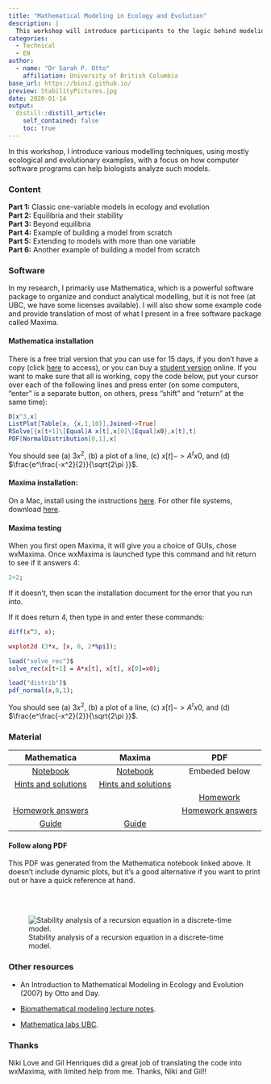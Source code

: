 ```yaml
---
title: "Mathematical Modeling in Ecology and Evolution"
description: |
  This workshop will introduce participants to the logic behind modeling in biology, focusing on developing equations, finding equilibria, analyzing stability, and running simulations.Techniques will be illustrated with the software tools, Mathematica and Maxima. This workshop was held in two parts: January 14 and January 16, 2020.
categories:
  - Technical
  - EN
author:
  - name: "Dr Sarah P. Otto"
    affiliation: University of British Columbia
base_url: https://bios2.github.io/
preview: StabilityPictures.jpg
date: 2020-01-14
output:
  distill::distill_article:
    self_contained: false
    toc: true
---
```


In this workshop, I introduce various modelling techniques, using mostly ecological and evolutionary examples, with a focus on how computer software programs can help biologists analyze such models.  

### Content
**Part 1:**  Classic one-variable models in ecology and evolution  
**Part 2:**  Equilibria and their stability  
**Part 3:**  Beyond equilibria  
**Part 4:**  Example of building a model from scratch  
**Part 5:**  Extending to models with more than one variable  
**Part 6:**  Another example of building a model from scratch  

### Software
In my research, I primarily use Mathematica, which is a powerful software package to organize and conduct analytical modelling, but it is not free (at UBC, we have some licenses available). I will also show some example code and provide translation of most of what I present in a free software package called Maxima.  

#### Mathematica installation
There is a free trial version that you can use for 15 days, if you don't have a copy (click [here](http://www.wolfram.com/mathematica/trial/) to access), or you can buy a [student version](https://www.wolfram.com/mathematica/pricing/students/) online. If you want to make sure that all is working, copy the code below, put your cursor over each of the following lines and press enter (on some computers, "enter" is a separate button, on others, press "shift" and "return" at the same time):

```mathematica
D[x^3,x]
ListPlot[Table[x, {x,1,10}],Joined->True]
RSolve[{x[t+1]\[Equal]A x[t],x[0]\[Equal]x0},x[t],t]
PDF[NormalDistribution[0,1],x]
```
You should see (a) $3x^2$, (b) a plot of a line, (c) ${{x[t]->A^t x0}}$, and (d) $\frac{e^\frac{-x^2}{2}}{\sqrt{2\pi }}$.

#### Maxima installation:
On a Mac, install using the instructions [here](https://themaximalist.org/about/my-mac-os-installation/). For other file systems, download [here](https://sourceforge.net/projects/maxima/files/).

#### Maxima testing
When you first open Maxima, it will give you a choice of GUIs, chose wxMaxima.  Once wxMaxima is launched type this command and hit return to see if it answers 4:

```maxima
2+2;
```
If it doesn't, then scan the installation document for the error that you run into.

If it does return 4, then type in and enter these commands:

```maxima
diff(x^3, x);

wxplot2d (3*x, [x, 0, 2*%pi]);

load("solve_rec")$
solve_rec(x[t+1] = A*x[t], x[t], x[0]=x0);

load("distrib")$
pdf_normal(x,0,1);
```


You should see (a) $3x^2$, (b) a plot of a line, (c) ${{x[t]->A^t x0}}$, and (d) $\frac{e^\frac{-x^2}{2}}{\sqrt{2\pi }}$.



### Material

| Mathematica | Maxima | PDF |
| :---: | :---: | :---: |
| [Notebook](files/BIOS2_WorkshopMathematica.nb) | [Notebook](files/Bios2_WorkshopMaxima.wxmx) |  Embeded below |
| [Hints and solutions](files/BIOS2_WorkshopMathematicaSOLUTIONS.nb) | [Hints and solutions](files/Bios2_WorkshopMaximaSOLUTIONS.wxmx) | |
| | | [Homework](files/Homework1.pdf) |
| [Homework answers](files/HomeworkAnswers.nb) | | [Homework answers](files/HomeworkAnswers.pdf) |
| [Guide](files/MathematicaGuide.nb) | [Guide](files/MaximaQuickReference.wxm) | |


#### Follow along PDF

This PDF was generated from the Mathematica notebook linked above. It doesn't include dynamic plots, but it's a good alternative if you want to print out or have a quick reference at hand.  

<object data="files/otto1.nb.pdf" type="application/pdf" style="min-height:100vh;width:100%">
</object>
<br>
<br>

![Stability analysis of a recursion equation in a discrete-time model.](StabilityPictures.png)


### Other resources

* An Introduction to Mathematical Modeling in Ecology and Evolution (2007) by Otto and Day.  

* [Biomathematical modeling lecture notes](http://www.zoology.ubc.ca/~bio301/Bio301/Lectures.html).  

* [Mathematica labs UBC](http://www.zoology.ubc.ca/biomath/labs.htm).

### Thanks
Niki Love and Gil Henriques did a great job of translating the code into wxMaxima, with limited help from me. Thanks, Niki and Gil!!
